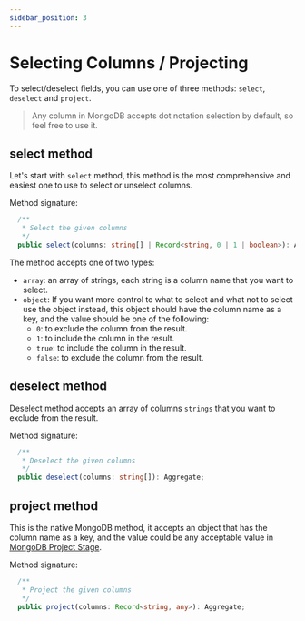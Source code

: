 ```yaml
---
sidebar_position: 3
---
```


# Selecting Columns / Projecting

To select/deselect fields, you can use one of three methods: `select`, `deselect` and `project`.

> Any column in MongoDB accepts dot notation selection by default, so feel free to use it.

## select method

Let's start with `select` method, this method is the most comprehensive and easiest one to use to select or unselect columns.

Method signature:

```ts
  /**
   * Select the given columns
   */
  public select(columns: string[] | Record<string, 0 | 1 | boolean>): Aggregate;
```

The method accepts one of two types:

- `array`: an array of strings, each string is a column name that you want to select.
- `object`: If you want more control to what to select and what not to select use the object instead, this object should have the column name as a key, and the value should be one of the following:
  - `0`: to exclude the column from the result.
  - `1`: to include the column in the result.
  - `true`: to include the column in the result.
  - `false`: to exclude the column from the result.

## deselect method

Deselect method accepts an array of columns `strings` that you want to exclude from the result.

Method signature:

```ts
  /**
   * Deselect the given columns
   */
  public deselect(columns: string[]): Aggregate;
```

## project method

This is the native MongoDB method, it accepts an object that has the column name as a key, and the value could be any acceptable value in [MongoDB Project Stage](https://docs.mongodb.com/manual/reference/operator/aggregation/project/).

Method signature:

```ts
  /**
   * Project the given columns
   */
  public project(columns: Record<string, any>): Aggregate;
```
